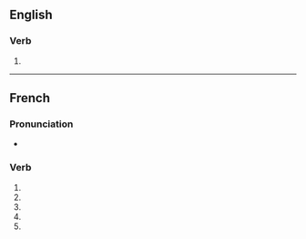 {{also|achromatisé}}
==English==

===Verb===
{{en-verb|achromatis}}

# {{standard spelling of|en|from=Non-Oxford British spelling|achromatize}}

----

==French==

===Pronunciation===
* {{homophones|fr|achromatisent|achromatises}}

===Verb===
{{head|fr|verb form}}

# {{inflection of|fr|achromatiser||1|s|pres|ind}}
# {{inflection of|fr|achromatiser||3|s|pres|ind}}
# {{inflection of|fr|achromatiser||1|s|pres|sub}}
# {{inflection of|fr|achromatiser||3|s|pres|sub}}
# {{inflection of|fr|achromatiser||2|s|imp}}